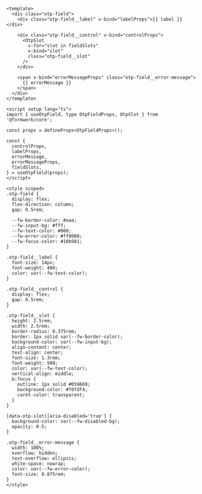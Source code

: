 ```vue collapse={33-91}
<template>
  <div class="otp-field">
    <div class="otp-field__label" v-bind="labelProps">{{ label }}</div>

    <div class="otp-field__control" v-bind="controlProps">
      <OtpSlot
        v-for="slot in fieldSlots"
        v-bind="slot"
        class="otp-field__slot"
      />
    </div>

    <span v-bind="errorMessageProps" class="otp-field__error-message">
      {{ errorMessage }}
    </span>
  </div>
</template>

<script setup lang="ts">
import { useOtpField, type OtpFieldProps, OtpSlot } from '@formwerk/core';

const props = defineProps<OtpFieldProps>();

const {
  controlProps,
  labelProps,
  errorMessage,
  errorMessageProps,
  fieldSlots,
} = useOtpField(props);
</script>

<style scoped>
.otp-field {
  display: flex;
  flex-direction: column;
  gap: 0.5rem;

  --fw-border-color: #aaa;
  --fw-input-bg: #fff;
  --fw-text-color: #000;
  --fw-error-color: #ff0000;
  --fw-focus-color: #10b981;
}

.otp-field__label {
  font-size: 14px;
  font-weight: 400;
  color: var(--fw-text-color);
}

.otp-field__control {
  display: flex;
  gap: 0.5rem;
}

.otp-field__slot {
  height: 2.5rem;
  width: 2.5rem;
  border-radius: 0.375rem;
  border: 1px solid var(--fw-border-color);
  background-color: var(--fw-input-bg);
  align-content: center;
  text-align: center;
  font-size: 1.3rem;
  font-weight: 500;
  color: var(--fw-text-color);
  vertical-align: middle;
  &:focus {
    outline: 1px solid #059669;
    background-color: #f0fdf4;
    caret-color: transparent;
  }
}

[data-otp-slot][aria-disabled='true'] {
  background-color: var(--fw-disabled-bg);
  opacity: 0.5;
}

.otp-field__error-message {
  width: 100%;
  overflow: hidden;
  text-overflow: ellipsis;
  white-space: nowrap;
  color: var(--fw-error-color);
  font-size: 0.875rem;
}
</style>
```
